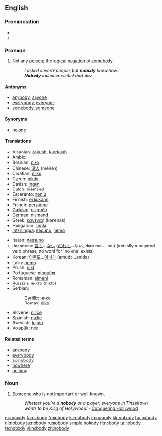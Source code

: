 ==English==

===Pronunciation===
* {{IPA|/nɒbɒdi/}}
* {{audio|en-us-nobody.ogg|Audio (US)}}

===Pronoun===
{{en-pron}}

# Not any [[person]]; the [[logical]] [[negation]] of [[somebody]].
#: ''I asked several people, but '''nobody''' knew how.''
#: '''''Nobody''' called or visited that day.''

====Antonyms====
* [[anybody]], [[anyone]]
* [[everybody]], [[everyone]]
* [[somebody]], [[someone]]

====Synonyms====
* [[no one]]

====Translations====
{{trans-top|not any person; the logical negation of somebody}}
* Albanian: [[askush]], [[kurrkush]]
* Arabic: {{Arab|[[لا احد]]}} {{IPAchar|(lā ’āħad)}}
* Bosnian: [[niko#Bosnian|niko]]
* Chinese: [[没人]] (méirén)
* Croatian: [[nitko#Croatian|nitko]]
* Czech: [[nikdo]]
* Danish: [[ingen]]
* Dutch: [[niemand]]
* Esperanto: [[neniu]]
* Finnish: [[ei kukaan]]
* French: [[personne]]
* [[Galician]]: [[ninguén]]
* German: [[niemand]]
* Greek: [[κανένας]] (kanenas)
* Hungarian: [[senki]]
* [[Interlingua]]: [[necuno]], [[nemo]]
{{trans-mid}}
* Italian: [[nessuno]]
* Japanese: [[誰も]]...[[ない]] ([[だれも]]...ない, dare mo ... nai) (actually a negated verb phrase; no word for 'no one' exists)
* Korean: [[아무도]]...[[아니다]] (amudo...anida)
* Latin: [[nemo]]
* Polish: [[nikt]]
* Portuguese: [[ninguém]]
* Romanian: [[nimeni]]
* Russian: [[никто]] (niktó)
* Serbian:
*: Cyrillic: [[нико#Serbian|нико]]
*: Roman: [[niko#Serbian|niko]]
* Slovene: [[nihče]]
* Spanish: [[nadie]]
* Swedish: [[ingen]]
* [[Volapük]]: [[nek]]
{{trans-bottom}}

====Related terms====
* [[anybody]]
* [[everybody]]
* [[somebody]]
* [[nowhere]]
* [[nothing]]

===Noun===
{{en-noun|nobodies}}

# Someone who is not important or well-known.
#: ''Whether you're a '''nobody''' or a player, everyone in Tinseltown wants to be King of Hollywood!'' - [http://www.conqueringhollywood.com/ Conquering Hollywood]

[[et:nobody]]
[[fa:nobody]]
[[fr:nobody]]
[[ko:nobody]]
[[io:nobody]]
[[kk:nobody]]
[[hu:nobody]]
[[nl:nobody]]
[[ja:nobody]]
[[ru:nobody]]
[[simple:nobody]]
[[fi:nobody]]
[[ta:nobody]]
[[te:nobody]]
[[vi:nobody]]
[[zh:nobody]]